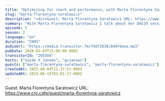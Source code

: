 ```yaml
---
title: "Optimizing for reach and performance, with Marta Florentyna Saratowicz (Pandora)"
slug: "marta-florentyna-saratowicz"
description: "<div>Guest: Marta Florentyna Saratowicz URL: https://www.cro.cafe/guest/marta-florentyna-saratowicz&nbsp;</div>"
summary: "With Marta Florentyna Saratowicz I talk about her DAC19 session \"How to cope with Intelligent Tracking Protection\" and after that we continue our discussion talking about optimizing for reach and performance."
episode: 5
season: 2
language: "en"
duration: "2905"
audioUrl: "https://media.transistor.fm/f0df2638/840fdeea.mp3"
pubDate: 2020-03-03T15:00:00.000Z
transistorId: "205584"
hosts: ["Guido X Jansen", "gxjansen"]
guests: ["marta-florentyna-saratowicz", "marta-florentyna-saratowicz"]
createdAt: 2025-06-04T21:37:51.000Z
updatedAt: 2025-06-15T01:01:17.000Z
---
```


Guest: Marta Florentyna Saratowicz URL: https://www.cro.cafe/guest/marta-florentyna-saratowicz&nbsp;
